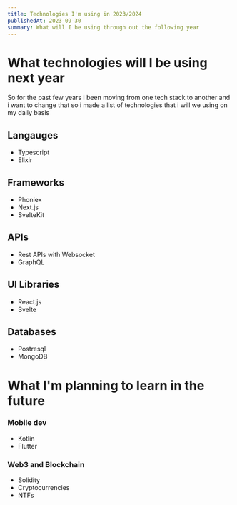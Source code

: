 ```yaml
---
title: Technologies I'm using in 2023/2024
publishedAt: 2023-09-30
summary: What will I be using through out the following year
---
```


# What technologies will I be using next year

So for the past few years i been moving from one tech stack to another and i want to change that
so i made a list of technologies that i will we using on my daily basis

## Langauges

- Typescript
- Elixir

## Frameworks

- Phoniex
- Next.js
- SvelteKit

## APIs

- Rest APIs with Websocket
- GraphQL

## UI Libraries

- React.js
- Svelte

## Databases

- Postresql
- MongoDB

# What I'm planning to learn in the future

### Mobile dev

- Kotlin
- Flutter

### Web3 and Blockchain

- Solidity
- Cryptocurrencies
- NTFs
